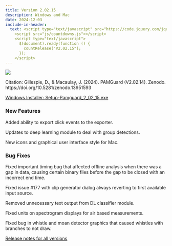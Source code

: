 ```yaml
---
title: Version 2.02.15
description: Windows and Mac
date: 2024-12-03
include-in-header: 
  text: <script type="text/javascript" src="https://code.jquery.com/jquery-1.7.1.min.js"></script>
    <script src="js/countdowns.js"></script>
    <script type="text/javascript">
      $(document).ready(function () {
        countRelease("V2.02.15");
      });
    </script>
---
```


[![](https://zenodo.org/badge/DOI/10.5281/zenodo.13951593.svg)](https://doi.org/10.5281/zenodo.13951593)

Citation: Gillespie, D., & Macaulay, J. (2024). PAMGuard (V2.02.14). Zenodo. https://doi.org/10.5281/zenodo.13951593

[Windows Installer: Setup-Pamguard_2_02_15.exe](https://github.com/PAMGuard/PAMGuard/releases/download/V2.02.15/Setup-Pamguard_2_02_15.exe)

### New Features

Added ability to export click events to the exporter.

Updates to deep learning module to deal with group detections.

New icons and graphical user interface style for Mac.

### Bug Fixes

Fixed important timing bug that affected offline analysis when there was a gap in data, causing certain binary files before the gap to be closed with an incorrect end time.

Fixed issue #177 with clip generator dialog always reverting to first available input source.

Removed unnecessary text output from DL classifier module.

Fixed units on spectrogram displays for air based measurements.

Fixed bug in whistle and moan detector graphics that caused whistles with branches to not draw.


[Release notes for all versions](../releasenotes.qmd)
